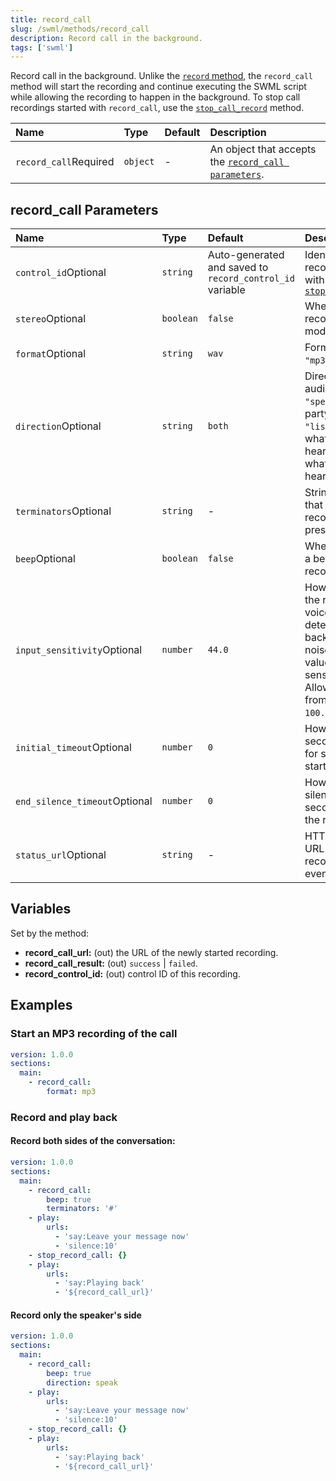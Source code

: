```yaml
---
title: record_call
slug: /swml/methods/record_call
description: Record call in the background.
tags: ['swml']
---
```


Record call in the background. Unlike the [`record` method](./record.mdx), the `record_call` method
will start the recording and continue executing the SWML script while allowing the recording to happen in the background.
To stop call recordings started with `record_call`, use the [`stop_call_record`](./stop_record_call.mdx) method.

| Name                                                        | Type     | Default | Description                                                                     |
|:------------------------------------------------------------|:---------|:--------|:--------------------------------------------------------------------------------|
| `record_call`<span className="required-arg">Required</span> | `object` | -       | An object that accepts the [`record_call parameters`](#record_call-parameters). |

## **record_call Parameters**

| Name                                                                | Type      | Default                                                  | Description                                                                                                                                         |
|:--------------------------------------------------------------------|:----------|:---------------------------------------------------------|:----------------------------------------------------------------------------------------------------------------------------------------------------|
| `control_id`<span className="optional-arg">Optional</span>          | `string`  | Auto-generated and saved to `record_control_id` variable | Identifier for this recording, to use with [`stop_record_call`](./stop_record_call.mdx)                                                             |
| `stereo`<span className="optional-arg">Optional</span>              | `boolean` | `false`                                                  | Whether to record in stereo mode                                                                                                                    |
| `format`<span className="optional-arg">Optional</span>              | `string`  | `wav`                                                    | Format (`"wav"`, `"mp3"`, or `"mp4"`)                                                                                                                         |
| `direction`<span className="optional-arg">Optional</span>           | `string`  | `both`                                                   | Direction of the audio to record: `"speak"` for what party says, `"listen"` for what party hears, `"both"` for what the party hears and says        |
| `terminators`<span className="optional-arg">Optional</span>         | `string`  | -                                                        | String of digits that will stop the recording when pressed                                                                                          |
| `beep`<span className="optional-arg">Optional</span>                | `boolean` | `false`                                                  | Whether to play a beep before recording                                                                                                             |
| `input_sensitivity`<span className="optional-arg">Optional</span>   | `number`  | `44.0`                                                   | How sensitive the recording voice activity detector is to background noise? A larger value is more sensitive. Allowed values from `0.0` to `100.0`. |
| `initial_timeout`<span className="optional-arg">Optional</span>     | `number`  | `0`                                                      | How long, in seconds, to wait for speech to start?                                                                                                  |
| `end_silence_timeout`<span className="optional-arg">Optional</span> | `number`  | `0`                                                      | How much silence, in seconds, will end the recording?                                                                                               |
| `status_url`<span className="optional-arg">Optional</span>         | `string`  | -                                                        | HTTP or HTTPS URL to deliver record status events.                                                                                               |

## **Variables**

Set by the method:

- **record_call_url:** (out) the URL of the newly started recording.
- **record_call_result:** (out) `success` | `failed`.
- **record_control_id:** (out) control ID of this recording.

## **Examples**

### Start an MP3 recording of the call

```yaml andJson
version: 1.0.0
sections:
  main:
    - record_call:
        format: mp3
```

### Record and play back

#### Record both sides of the conversation:

```yaml andJson
version: 1.0.0
sections:
  main:
    - record_call:
        beep: true
        terminators: '#'
    - play:
        urls:
          - 'say:Leave your message now'
          - 'silence:10'
    - stop_record_call: {}
    - play:
        urls:
          - 'say:Playing back'
          - '${record_call_url}'
```

#### Record only the speaker's side

```yaml andJson
version: 1.0.0
sections:
  main:
    - record_call:
        beep: true
        direction: speak
    - play:
        urls:
          - 'say:Leave your message now'
          - 'silence:10'
    - stop_record_call: {}
    - play:
        urls:
          - 'say:Playing back'
          - '${record_call_url}'
```
